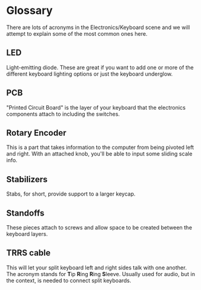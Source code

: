 # Glossary

There are lots of acronyms in the Electronics/Keyboard scene and we will attempt to explain some of the most common ones here.

## LED
Light-emitting diode. These are great if you want to add one or more of the different keyboard lighting options or just the keyboard underglow.

## PCB
"Printed Circuit Board" is the layer of your keyboard that the electronics components attach to including the switches.

## Rotary Encoder
This is a part that takes information to the computer from being pivoted left and right. With an attached knob, you'll be able to input some sliding scale info.

## Stabilizers
Stabs, for short, provide support to a larger keycap.

## Standoffs
These pieces attach to screws and allow space to be created between the keyboard layers.

## TRRS cable
This will let your split keyboard left and right sides talk with one another. The acronym stands for **T**ip **R**ing **R**ing **S**leeve. Usually used for audio, but in the context, is needed to connect split keyboards.
